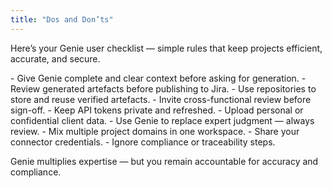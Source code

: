 ```yaml
---
title: "Dos and Don’ts"
---
```

Here’s your Genie user checklist — simple rules that keep projects efficient, accurate, and secure.

<Columns cols={2}>
  <Card title="✅ DO">
    - Give Genie complete and clear context before asking for generation.  
    - Review generated artefacts before publishing to Jira.  
    - Use repositories to store and reuse verified artefacts.  
    - Invite cross-functional review before sign-off.  
    - Keep API tokens private and refreshed.
  </Card>

  <Card title="🚫 DON’T">
    - Upload personal or confidential client data.  
    - Use Genie to replace expert judgment — always review.  
    - Mix multiple project domains in one workspace.  
    - Share your connector credentials.  
    - Ignore compliance or traceability steps.
  </Card>
</Columns>

<Note>Genie multiplies expertise — but you remain accountable for accuracy and compliance.</Note>
